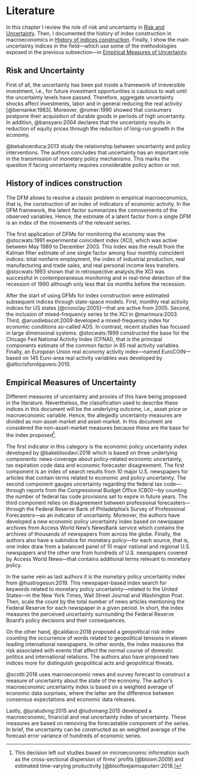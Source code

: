 # Literature {#literature}

In this chapter I review the role of risk and uncertainty in [Risk and Uncertainty]. Then, I documented the history of index construction in macroeconomics in [History of indices construction]. Finally, I show the main uncertainty indices in the field---which use some of the methodologies exposed in the previous subsection---in [Empirical Measures of Uncertainty].

<!-- ## lag order raw -->

<!-- - @kilian:1998 -->

<!-- ## fixed lag -->



## Risk and Uncertainty {#risk-and-uncertainty}

First of all, the uncertainty has been put inside a framework of irreversible investment, i.e., for future investment opportunities is cautious to wait until the uncertainty levels have passed. Therefore, aggregate uncertainty shocks affect investments, labor and in general reducing the real activity [@bernanke:1983]. Moreover, @romer:1990 showed that consumers postpone their acquisition of durable goods in periods of high uncertainty. In addition, @bansyaro:2004 declares that the uncertainty results in reduction of equity prices through the reduction of long-run growth in the economy.

@bekahoerduca:2013 study the relationship between uncertainty and policy interventions. The authors concludes that uncertainty has an important role in the transmission of monetary policy mechanisms. This marks the question if facing uncertainty requires considerable policy action or not.

## History of indices construction {#history-of-indices-construction}

The DFM allows to resolve a classic problem in empirical macroeconomics, that is, the construction of an index of indicators of economic activity. In the DFM framework, the latent factor summarizes the comovements of the observed variables. Hence, the estimate of a latent factor from a single DFM is an index of the movements of the relevant series.

The first application of DFMs for monitoring the economy was the @stocwats:1991 experimental coincident index (XCI), which was active between May 1989 to December 2003. This index was the result from the Kalman filter estimate of one single factor among four monthly coincident indices: total nonfarm employment, the index of industrial production, real manufacturing and trade sales, and real personal income less transfers. @stocwats:1993 shown that in retrospective analysis,the XCI was successful in contemporaneous monitoring and in real-time detection of the recession of 1990 although only less that six months before the recession.

After the start of using DFMs for index construction were estimated subsequent indices through state-space models. First, monthly real activity indices for US states [@cronclay:2005]---that are active from 2005. Second, the inclusion of mixed-frequency series to the XCI in @marimura:2003. Third, @aruodiebscot:2009 developed a mixed-frequency index for economic conditions so-called ADS. In contrast, recent studies has focused in large dimensional systems. @stocwats:1999 constructed the base for the Chicago Fed National Activity Index (CFNAI), that is the principal components estimate of the common factor in 85 real activity variables. Finally, an European Union real economy activity index---named EuroCOIN---based on 145 Euro-area real activity variables was developed by @alticrisfornlippvero:2010.

## Empirical Measures of Uncertainty {#empirical-measures-of-uncertainty}

Different measures of uncertainty and proxies of this have being proposed in the literature. Nevertheless, the classification used to describe these indices in this document will be the underlying outcome, i.e., asset price or macroeconomic variable. Hence, the allegedly uncertainty measures are divided as non-asset-market and asset-market. In this document are considered the non-asset-market measures because these are the base for the index proposed^[This decision left out studies based on microeconomic information such as the cross-sectional dispersion of ﬁrms’ proﬁts [@bloom:2009] and estimated time-varying productivity [@bloofloejaimsapoterr:2018.]].

The first indicator in this category is the economic policy uncertainty index developed by @bakebloodavi:2016 which is based on three underlying components: news-coverage about policy-related economic uncertainty, tax expiration code data and economic forecaster disagreement. The first component is an index of search results from 10 major U.S. newspapers for articles that contain terms related to economic and policy uncertainty. The second component gauges uncertainty regarding the federal tax code---through reports from the Congressional Budget Office (CBO)---by counting the number of federal tax code provisions set to expire in future years. The third component relies on disagreement between professional forecasters---through the Federal Reserve Bank of Philadelphia's Survey of Professional Forecasters---as an indicator of uncertainty. Moreover, the authors have developed a new economic policy uncertainty index based on newspaper archives from Access World New's NewsBank service which contains the archives of thousands of newspapers from across the globe. Finally, the authors also have a subindice for monetary policy---for each source, that is, one index draw from a balanced panel of 10 major national and regional U.S. newspapers and the other one from hundreds of U.S. newspapers covered by Access World News---that contains additional terms relevant to monetary policy.

In the same vein as last authors it is the monetary policy uncertainty index from @hustrogesun:2019. This newspaper-based index search for keywords related to monetary policy uncertainty---related to the United States---in the New York Times, Wall Street Journal and Washington Post. Then, scale the count by the total number of news articles mentioning the Federal Reserve for each newspaper in a given period. In short, the index measures the perceived uncertainty surrounding the Federal Reserve Board's policy decisions and their consequences.

On the other hand, @caldiaco:2018 proposed a geopolitical risk index counting the occurrence of words related to geopolitical tensions in eleven leading international newspapers. In other words, the index measures the risk associated with events that affect the normal course of domestic politics and international relations. The authors also have proposed two indices more for distinguish geopolitical acts and geopolitical threats.

@scotti:2016 uses macroeconomic news and survey forecast to construct a measure of uncertainty about the state of the economy. The author's macroeconomic uncertainty index is based on a weighted average of economic data surprises, where the latter are the difference between consensus expectations and economic data releases.

Lastly, @juraludvng:2015 and @ludvmang:2015 developed a macroeconomic, financial and real uncertainty index of uncertainty. These measures are based on removing the forecastable component of the series. In brief, the uncertainty can be constructed as an weighted average of the forecast error variance of hundreds of economic series.
